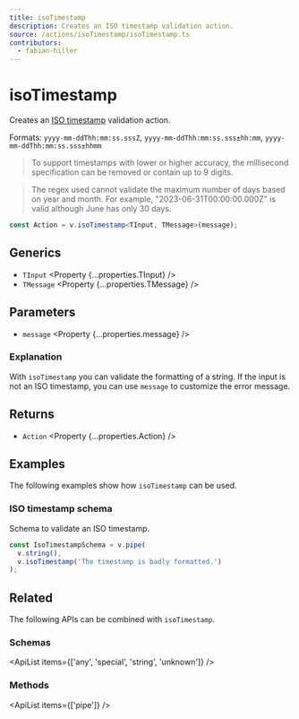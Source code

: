 ```yaml
---
title: isoTimestamp
description: Creates an ISO timestamp validation action.
source: /actions/isoTimestamp/isoTimestamp.ts
contributors:
  - fabian-hiller
---
```



# isoTimestamp

Creates an [ISO timestamp](https://en.wikipedia.org/wiki/ISO_8601) validation action.

Formats: `yyyy-mm-ddThh:mm:ss.sssZ`, `yyyy-mm-ddThh:mm:ss.sss±hh:mm`, `yyyy-mm-ddThh:mm:ss.sss±hhmm`

> To support timestamps with lower or higher accuracy, the millisecond specification can be removed or contain up to 9 digits.

> The regex used cannot validate the maximum number of days based on year and month. For example, "2023-06-31T00:00:00.000Z" is valid although June has only 30 days.

```ts
const Action = v.isoTimestamp<TInput, TMessage>(message);
```

## Generics

- `TInput` <Property {...properties.TInput} />
- `TMessage` <Property {...properties.TMessage} />

## Parameters

- `message` <Property {...properties.message} />

### Explanation

With `isoTimestamp` you can validate the formatting of a string. If the input is not an ISO timestamp, you can use `message` to customize the error message.

## Returns

- `Action` <Property {...properties.Action} />

## Examples

The following examples show how `isoTimestamp` can be used.

### ISO timestamp schema

Schema to validate an ISO timestamp.

```ts
const IsoTimestampSchema = v.pipe(
  v.string(),
  v.isoTimestamp('The timestamp is badly formatted.')
);
```

## Related

The following APIs can be combined with `isoTimestamp`.

### Schemas

<ApiList items={['any', 'special', 'string', 'unknown']} />

### Methods

<ApiList items={['pipe']} />
